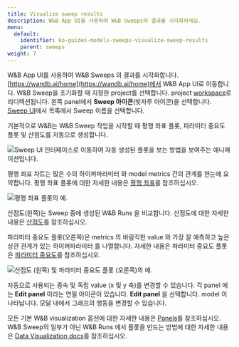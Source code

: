 ---
title: Visualize sweep results
description: W&B App UI를 사용하여 W&B Sweeps의 결과를 시각화하세요.
menu:
  default:
    identifier: ko-guides-models-sweeps-visualize-sweep-results
    parent: sweeps
weight: 7
---

W&B App UI를 사용하여 W&B Sweeps 의 결과를 시각화합니다. [https://wandb.ai/home](https://wandb.ai/home)에서 W&B App UI로 이동합니다. W&B Sweep을 초기화할 때 지정한 project를 선택합니다. project [workspace](/ko/guides/models/track/workspaces)로 리디렉션됩니다. 왼쪽 panel에서 **Sweep 아이콘**(빗자루 아이콘)을 선택합니다. [Sweep UI](/ko/./visualize-sweep-results)에서 목록에서 Sweep 이름을 선택합니다.

기본적으로 W&B는 W&B Sweep 작업을 시작할 때 평행 좌표 플롯, 파라미터 중요도 플롯 및 산점도를 자동으로 생성합니다.

<Frame>
    <img src="/images/sweeps/navigation_sweeps_ui.gif" alt="Sweep UI 인터페이스로 이동하여 자동 생성된 플롯을 보는 방법을 보여주는 애니메이션입니다."  />
</Frame>

평행 좌표 차트는 많은 수의 하이퍼파라미터 와 model metrics 간의 관계를 한눈에 요약합니다. 평행 좌표 플롯에 대한 자세한 내용은 [평행 좌표](/ko/guides/models/app/features/panels/parallel-coordinates)를 참조하십시오.

<Frame>
    <img src="/images/sweeps/example_parallel_coordiantes_plot.png" alt="평행 좌표 플롯의 예."  />
</Frame>

산점도(왼쪽)는 Sweep 중에 생성된 W&B Runs 을 비교합니다. 산점도에 대한 자세한 내용은 [산점도](/ko/guides/models/app/features/panels/scatter-plot)를 참조하십시오.

파라미터 중요도 플롯(오른쪽)은 metrics 의 바람직한 value 와 가장 잘 예측하고 높은 상관 관계가 있는 하이퍼파라미터 를 나열합니다. 자세한 내용은 파라미터 중요도 플롯은 [파라미터 중요도](/ko/guides/models/app/features/panels/parameter-importance)를 참조하십시오.

<Frame>
    <img src="/images/sweeps/scatter_and_parameter_importance.png" alt="산점도 (왼쪽) 및 파라미터 중요도 플롯 (오른쪽)의 예."  />
</Frame>

자동으로 사용되는 종속 및 독립 value (x 및 y 축)를 변경할 수 있습니다. 각 panel 에는 **Edit panel** 이라는 연필 아이콘이 있습니다. **Edit panel** 을 선택합니다. model 이 나타납니다. 모달 내에서 그래프의 행동을 변경할 수 있습니다.

모든 기본 W&B visualization 옵션에 대한 자세한 내용은 [Panels](/ko/guides/models/app/features/panels/)를 참조하십시오. W&B Sweep의 일부가 아닌 W&B Runs 에서 플롯을 만드는 방법에 대한 자세한 내용은 [Data Visualization docs](/ko/guides/models/tables/)를 참조하십시오.
